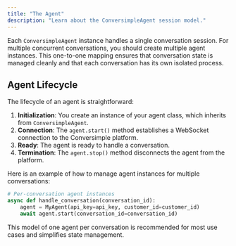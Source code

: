```yaml
---
title: "The Agent"
description: "Learn about the ConversimpleAgent session model."
---
```


Each `ConversimpleAgent` instance handles a single conversation session. For multiple concurrent conversations, you should create multiple agent instances. This one-to-one mapping ensures that conversation state is managed cleanly and that each conversation has its own isolated process.

## Agent Lifecycle

The lifecycle of an agent is straightforward:

1.  **Initialization**: You create an instance of your agent class, which inherits from `ConversimpleAgent`.
2.  **Connection**: The `agent.start()` method establishes a WebSocket connection to the Conversimple platform.
3.  **Ready**: The agent is ready to handle a conversation.
4.  **Termination**: The `agent.stop()` method disconnects the agent from the platform.

Here is an example of how to manage agent instances for multiple conversations:

```python
# Per-conversation agent instances
async def handle_conversation(conversation_id):
    agent = MyAgent(api_key=api_key, customer_id=customer_id)
    await agent.start(conversation_id=conversation_id)
```

This model of one agent per conversation is recommended for most use cases and simplifies state management.